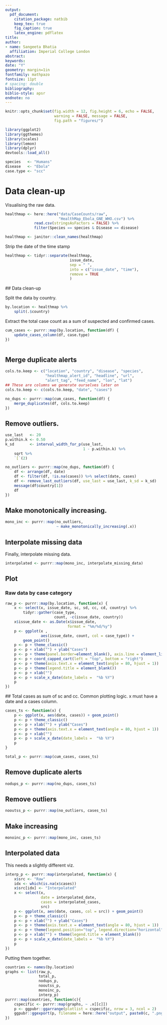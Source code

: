 ```yaml
---
output: 
  pdf_document:
    citation_package: natbib
    keep_tex: true
    fig_caption: true
    latex_engine: pdflatex
title: 
author:
- name: Sangeeta Bhatia
  affiliation: Imperial College London
abstract: 
keywords: 
date: "Y"
geometry: margin=1in
fontfamily: mathpazo
fontsize: 11pt
# spacing: double
bibliography: 
biblio-style: apsr
endnote: no
---
```



```r
knitr::opts_chunk$set(fig.width = 12, fig.height = 6, echo = FALSE,
                      warning = FALSE, message = FALSE,
                      fig.path = "figures/")

```

```r
library(ggplot2)
library(ggthemes)
library(scales)
library(lemon)
library(dplyr)
devtools::load_all()

```


```r

species   <- "Humans"
disease   <- "Ebola"
case.type <- "scc"

```

# Data clean-up

Visualising the raw data.



```r

healthmap <- here::here("data/CaseCounts/raw",
                        "HealthMap_Ebola_GNE_WHO.csv") %>%
             read.csv(stringsAsFactors = FALSE) %>%
             filter(Species == species & Disease == disease)

healthmap <- janitor::clean_names(healthmap)

```

Strip the date of the time stamp
```r
healthmap <- tidyr::separate(healthmap,
                             issue_date,
                             sep = " ",
                             into = c("issue_date", "time"),
                             remove = TRUE
                             )
```

## Data clean-up

Split the data by country.

```r
by.location <- healthmap %>%
    split(.$country) 

```

Extract the total case count as a sum of suspected and
confirmed cases.


```r

cum_cases <- purrr::map(by.location, function(df) {
    update_cases_column(df, case.type) 
})
    
```

## Merge duplicate alerts

```r
cols.to.keep <- c("location", "country", "disease", "species",
                  "healthmap_alert_id", "headline", "url",
                  "alert_tag", "feed_name", "lon", "lat")
## These are columns we generate ourselves later on
cols.to.keep <- c(cols.to.keep, "date", "cases") 
```

```r
no_dups <- purrr::map(cum_cases, function(df) {
    merge_duplicates(df, cols.to.keep)
})    
```

## Remove outliers. 

```r
use_last   <- 20
p.within.k <- 0.50
k_sd       <- interval_width_for_p(use_last,
                                   1 - p.within.k) %>%
    sqrt %>%
    `[`(2)

no_outliers <- purrr::map(no_dups, function(df) {
    df <- arrange(df, date)
    df <- filter(df, !is.na(cases)) %>% select(date, cases)
    df <- remove_last_outliers(df, use_last = use_last, k_sd = k_sd)
    message(df$country[1])
    df
})    

```

## Make monotonically increasing.
```r
mono_inc <- purrr::map(no_outliers,
                       ~ make_monotonically_increasing(.x))

```

## Interpolate missing data
Finally, interpolate missing data.
```r
interpolated <- purrr::map(mono_inc, interpolate_missing_data)
```

## Plot

### Raw data by case category

```r
raw_p <- purrr::map(by.location, function(x) {
    x <- select(x, issue_date, sc, sd, cc, cd, country) %>%
        tidyr::gather(case_type,
                      count, -c(issue_date, country)) 
    x$issue_date <- as.Date(x$issue_date,
                            format = "%m/%d/%y")
    p <- ggplot(x ,
                aes(issue_date, count, col = case_type)) +
        geom_point()
    p <- p + theme_classic()
    p <- p + xlab("") + ylab("Cases")
    p <- p + theme(panel.border=element_blank(), axis.line = element_line())
    p <- p + coord_capped_cart(left = "top", bottom = "right")
    p <- p + theme(axis.text.x = element_text(angle = 80, hjust = 1))
    p <- p + theme(legend.title = element_blank())
    p <- p + xlab("")
    p <- p + scale_x_date(date_labels =  "%b %Y")
    p
})

```

## Total cases as sum of sc and cc.
Common plotting logic. x must have a date and a cases column.

```r
cases_ts <- function(x) {
    p <- ggplot(x, aes(date, cases)) + geom_point()
    p <- p + theme_classic() 
    p <- p + xlab("") + ylab("Cases")
    p <- p + theme(axis.text.x = element_text(angle = 80, hjust = 1))
    p <- p + xlab("")
    p <- p + scale_x_date(date_labels =  "%b %Y")
    p     
}

```

```r
total_p <- purrr::map(cum_cases, cases_ts)
```

## Remove duplicate alerts

```r
nodups_p <- purrr::map(no_dups, cases_ts) 
```

## Remove outliers 

```r
nooutss_p <- purrr::map(no_outliers, cases_ts)
```

## Make increasing

```r
monoinc_p <- purrr::map(mono_inc, cases_ts)
```

## Interpolated data

This needs a slightly different viz.

```r
interp_p <- purrr::map(interpolated, function(x) {
    x$src <- "Raw"
    idx <- which(is.na(x$cases))
    x$src[idx] <- "Interpolated"
    x <- select(x,
                date = interpolated_date,
                cases = interpolated_cases,
                src)
    p <- ggplot(x, aes(date, cases, col = src)) + geom_point()
    p <- p + theme_classic() 
    p <- p + xlab("") + ylab("Cases")
    p <- p + theme(axis.text.x = element_text(angle = 80, hjust = 1))
    p <- p + theme(legend.position="top", legend.direction="horizontal")
    p <- p + xlab("") + theme(legend.title = element_blank())
    p <- p + scale_x_date(date_labels =  "%b %Y")
    p     
})    
```

Putting them together.

```r

countries <- names(by.location)
graphs <- list(raw_p,
               total_p,
               nodups_p,
               nooutss_p,
               monoinc_p,
               interp_p)
purrr::map(countries, function(c){
    cspecific <- purrr::map(graphs, ~ .x[[c]])
    p <- ggpubr::ggarrange(plotlist = cspecific, nrow = 3, ncol = 2)
    ggpubr::ggexport(p, filename = here::here("output", paste0(c, ".png")))
})

```
